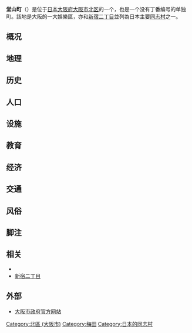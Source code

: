 {{NoteTA
|G1 = Toponym
|G2 = Organization
}}
{{Expand Japanese|堂山町|time=2020-09-13T09:56:20+00:00}}
{{Infobox settlement
| name                    = 堂山町
| native_name             = 堂山町
| native_name_lang        = ja
| settlement_type         = {{Link-ja|町丁|町丁}}
| image_skyline           = File:Park Avenue Doyama.jpeg
| image_caption           = 公园大道<br />（{{lang|ja|パークアベニュー}}）
| subdivision_type        = [[世界政區索引|国家]]
| subdivision_name        = {{JPN}}
| subdivision_type1       = [[都道府县|都道府县]]
| subdivision_name1       = [[File:Flag_of_Osaka_Prefecture.svg|27px]] [[大阪府|大阪府]]
| subdivision_type2       = [[市町村|市町村]]
| subdivision_name2       = [[File:Flag_of_Osaka,_Osaka.svg|27px]] [[大阪市|大阪市]]
| subdivision_type3       = {{Link-ja|区 (行政区划)|区 (行政区画)|区}}
| subdivision_name3       = [[北區_(大阪市)|北区]]
| unit_pref               = JP
| area_footnotes          = <ref name="area">{{Cite web|url=https://toukei-labo.com/2015/?tdfk=27&city=27127|title=大阪府大阪市北区の町丁・字一覧|publisher=人口統計ラボ|language=ja|accessdate=2019-10-04|archive-date=2020-10-18|archive-url=https://web.archive.org/web/20201018171932/https://toukei-labo.com/2015/?tdfk=27&city=27127|dead-url=no}}</ref>
| area_total_km2          = 0.082748491
| population_as_of        = 2019年3月31日
| population_footnotes    = <ref name="population">{{Cite web|url=https://www.city.osaka.lg.jp/shimin/page/0000006893.html|title=住民基本台帳人口・外国人人口|publisher=大阪市|language=ja|date=2019-07-26|accessdate=2019-10-04|archive-date=2020-11-01|archive-url=https://web.archive.org/web/20201101133933/https://www.city.osaka.lg.jp/shimin/page/0000006893.html|dead-url=no}}</ref>
| population_total        = 413
| population_density_km2  = auto
| timezone1               = [[日本标准时|日本标准时]]
| utc_offset1             = +9
| postal_code_type        = [[邮政编码|邮政编码]]
| postal_code             = 530-0027<ref name="postal">{{Cite web|url=https://www.post.japanpost.jp/cgi-zip/zipcode.php?zip=5300027|title=堂山町の郵便番号|publisher=[[日本邮政|日本邮政]]|language=ja|accessdate=2019-08-15|archive-date=2021-04-11|archive-url=https://web.archive.org/web/20210411120305/https://www.post.japanpost.jp/cgi-zip/zipcode.php?zip=5300027|dead-url=no}}</ref>
| area_code_type          = {{Link-ja|日本的地区号码|日本の市外局番|长途区号}}
| area_code               = 06<ref name="areacode">{{Cite web|url=http://www.soumu.go.jp/main_sosiki/joho_tsusin/top/tel_number/shigai_list.html|title=市外局番の一覧|publisher=総務省|accessdate=2019-06-24|archive-date=2018-04-21|archive-url=https://web.archive.org/web/20180421093424/http://www.soumu.go.jp/main_sosiki/joho_tsusin/top/tel_number/shigai_list.html|dead-url=no}}</ref>
}}

'''堂山町'''（{{Jpn|j=堂山町|kk=どうやまちょう|rm=Dōyama-chō}}）是位于[[日本|日本]][[大阪府|大阪府]][[大阪市|大阪市]][[北區_(大阪市)|北区]]的一个{{Link-ja|町丁|町丁}}，也是一个没有丁番编号的单独町。該地是大阪的一大娛樂區，亦和[[新宿二丁目|新宿二丁目]]並列為日本主要[[同志村|同志村]]之一。

== 概况 ==

== 地理 ==

== 历史 ==

== 人口 ==

== 设施 ==

== 教育 ==

== 经济 ==

== 交通 ==

== 风俗 ==

== 脚注 ==
{{ReflistH}}
{{Reflist|4}}
{{ReflistF}}

== 相关 ==
* {{Link-ja|男同性恋向风俗店|ゲイ向け風俗店}}
* [[新宿二丁目|新宿二丁目]]

== 外部 ==
* [https://www.city.osaka.lg.jp/ 大阪市政府官方网站] {{Wayback|url=https://www.city.osaka.lg.jp/ |date=20210213185925 }}{{ja}}{{en}}{{zh-hans}}{{ko}}

{{大阪市之地域}}
{{Portal bar|日本|LGBT|性|色情}}
{{Authority control}}
{{DEFAULTSORT:Doyama}}

[[Category:北區_(大阪市)|Category:北區 (大阪市)]]
[[Category:梅田|Category:梅田]]
[[Category:日本的同志村|Category:日本的同志村]]